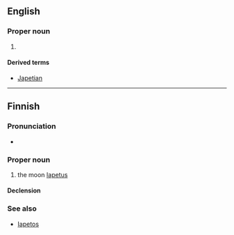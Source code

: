 ==English==

===Proper noun===
{{en-proper noun}}

# {{alternative spelling of|[[Iapetus]]}}

====Derived terms====
* [[Japetian]]

----

==Finnish==
{{wikipedia|lang=fi}}

===Pronunciation===
* {{hyphenation|Ja|pe|tus}}

===Proper noun===
{{fi-noun|proper=true}}

# {{astronomy|lang=fi}} the moon [[Iapetus]]

====Declension====
{{fi-decl-vastaus|Japetunopl=1}}

===See also===
* [[Iapetos]]